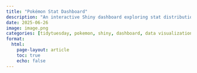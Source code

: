 ```yaml
---
title: "Pokémon Stat Dashboard"
description: "An interactive Shiny dashboard exploring stat distribution and outliers across Pokémon generations using the 2025-04-01 TidyTuesday dataset."
date: 2025-06-26
image: image.png
categories: [tidytuesday, pokemon, shiny, dashboard, data visualization, EDA]
format:
  html:
    page-layout: article
    toc: true
    echo: false
---
```


